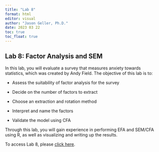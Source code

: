 ```yaml
---
title: "Lab 8"
format: html
editor: visual
author: "Jason Geller, Ph.D."
date: 2023 03 22
toc: true
toc_float: true
---
```


## Lab 8: Factor Analysis and SEM

In this lab, you will evaluate a survey that measures anxiety towards statistics, which was created by Andy Field. The objective of this lab is to:

-   Assess the suitability of factor analysis for the survey

-   Decide on the number of factors to extract

-   Choose an extraction and rotation method

-   Interpret and name the factors

-   Validate the model using CFA

Through this lab, you will gain experience in performing EFA and SEM/CFA using R, as well as visualizing and writing up the results.

To access Lab 8, please [click here](https://classroom.github.com/a/4dcti-rs).
